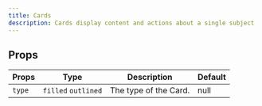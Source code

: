 ---
title: Cards
description: Cards display content and actions about a single subject
---

## Props

| Props  | Type                | Description           | Default |
| ------ | ------------------- | --------------------- | ------- |
| `type` | `filled` `outlined` | The type of the Card. | null    |
